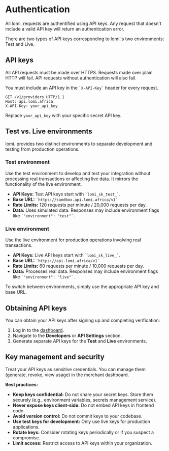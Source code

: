 # **Authentication**

All lomi. requests are authentified using API keys. Any request that doesn't include a valid API key will return an authentication error.

There are two types of API keys corresponding to lomi.'s two environments: Test and Live.

## **API keys**

All API requests must be made over HTTPS. Requests made over plain HTTP will fail. API requests without authentication will also fail.

You must include an API key in the `` `X-API-Key` `` header for every request.

```http
GET /v1/providers HTTP/1.1
Host: api.lomi.africa
X-API-Key: your_api_key
```

Replace `your_api_key` with your specific secret API key.

## **Test vs. Live environments**

lomi. provides two distinct environments to separate development and testing from production operations.

### **Test environment**

Use the test environment to develop and test your integration without processing real transactions or affecting live data. It mirrors the functionality of the live environment.

-   **API Keys:** Test API keys start with `` `lomi_sk_test_` ``.
-   **Base URL:** `` `https://sandbox.api.lomi.africa/v1` ``
-   **Rate Limits:** 120 requests per minute / 20,000 requests per day.
-   **Data:** Uses simulated data. Responses may include environment flags like `` `"environment": "test"` ``.

### **Live environment**

Use the live environment for production operations involving real transactions.

-   **API Keys:** Live API keys start with `` `lomi_sk_live_` ``.
-   **Base URL:** `` `https://api.lomi.africa/v1` ``
-   **Rate Limits:** 60 requests per minute / 10,000 requests per day.
-   **Data:** Processes real data. Responses may include environment flags like `` `"environment": "live"` ``.

To switch between environments, simply use the appropriate API key and base URL.

## **Obtaining API keys**

You can obtain your API keys after signing up and completing verification:

1.  Log in to the [dashboard](https://lomi.africa/portal).
2.  Navigate to the **Developers** or **API Settings** section.
3.  Generate separate API keys for the **Test** and **Live** environments.

## **Key management and security**

Treat your API keys as sensitive credentials. You can manage them (generate, revoke, view usage) in the merchant dashboard.

**Best practices:**

-   **Keep keys confidential:** Do not share your secret keys. Store them securely (e.g., environment variables, secrets management service).
-   **Never expose keys client-side:** Do not embed API keys in frontend code.
-   **Avoid version control:** Do not commit keys to your codebase.
-   **Use test keys for development:** Only use live keys for production applications.
-   **Rotate keys:** Consider rotating keys periodically or if you suspect a compromise.
-   **Limit access:** Restrict access to API keys within your organization. 
